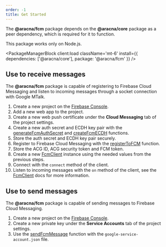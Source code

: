 ```yaml
---
order: -1
title: Get Started
---
```



The **@aracna/fcm** package depends on the **@aracna/core** package as a peer dependency, which is required for it to function.

<Alert client:load severity='warning'>
  This package works only on Node.js.
</Alert>

<PackageManagerBlock client:load className='mt-6' install={{ dependencies: ['@aracna/core'], package: '@aracna/fcm' }} />

## Use to receive messages

The **@aracna/fcm** package is capable of registering to Firebase Cloud Messaging and listen to incoming messages through a socket connection with Google MTalk.

1. Create a new project on the [Firebase Console](https://console.firebase.google.com/).
2. Add a new web app to the project.
3. Create a new web push certificate under the **Cloud Messaging** tab of the project settings.
4. Create a new auth secret and ECDH key pair with the [generateFcmAuthSecret](/fcm/utils/crypto) and [createFcmECDH](/fcm/utils/crypto) functions.
5. Store the auth secret and ECDH key pair securely.
6. Register to Firebase Cloud Messaging with the [registerToFCM](/fcm/functions/register-to-fcm) function.
7. Store the ACG ID, ACG security token and FCM token.
8. Create a new [FcmClient](/fcm/classes/fcm-client) instance using the needed values from the previous steps.
9. Connect with the `connect` method of the client.
10. Listen to incoming messages with the `on` method of the client, see the [FcmClient](/fcm/classes/fcm-client) docs for more information.

## Use to send messages

The **@aracna/fcm** package is capable of sending messages to Firebase Cloud Messaging.

1. Create a new project on the [Firebase Console](https://console.firebase.google.com/).
2. Create a new private key under the **Service Accounts** tab of the project settings.
3. Use the [sendFcmMessage](/fcm/functions/send-fcm-message) function with the `google-service-account.json` file.
